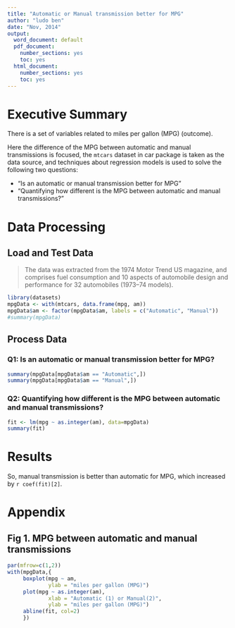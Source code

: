 ```yaml
---
title: "Automatic or Manual transmission better for MPG"
author: "ludo ben"
date: "Nov, 2014"
output:
  word_document: default
  pdf_document:
    number_sections: yes
    toc: yes
  html_document:
    number_sections: yes
    toc: yes
---
```


# Executive Summary

There is a set of variables related to miles per gallon (MPG) (outcome).

Here the difference of the MPG between automatic and manual transmissions is focused, 
the `mtcars` dataset in car package is taken as the data source, 
and techniques about regression models is used to solve the following two questions:

* “Is an automatic or manual transmission better for MPG”
*  “Quantifying how different is the MPG between automatic and manual transmissions?”


# Data Processing

## Load and Test Data

> The data was extracted from the 1974 Motor Trend US magazine, and comprises fuel consumption and 10 aspects of automobile design and performance for 32 automobiles (1973–74 models).

```r
library(datasets)
mpgData <- with(mtcars, data.frame(mpg, am))
mpgData$am <- factor(mpgData$am, labels = c("Automatic", "Manual"))
#summary(mpgData)
```

## Process Data

### Q1: Is an automatic or manual transmission better for MPG?  

```r
summary(mpgData[mpgData$am == "Automatic",])
summary(mpgData[mpgData$am == "Manual",])
```

### Q2: Quantifying how different is the MPG between automatic and manual transmissions?  

```r
fit <- lm(mpg ~ as.integer(am), data=mpgData)
summary(fit)
```

# Results
So, manual transmission is better than automatic for MPG, which increased by `r coef(fit)[2]`.

# Appendix

## Fig 1. MPG between automatic and manual transmissions
```r
par(mfrow=c(1,2))
with(mpgData,{
     boxplot(mpg ~ am, 
             ylab = "miles per gallon (MPG)")
     plot(mpg ~ as.integer(am),
             xlab = "Automatic (1) or Manual(2)",
             ylab = "miles per gallon (MPG)")
     abline(fit, col=2)
     })
```


